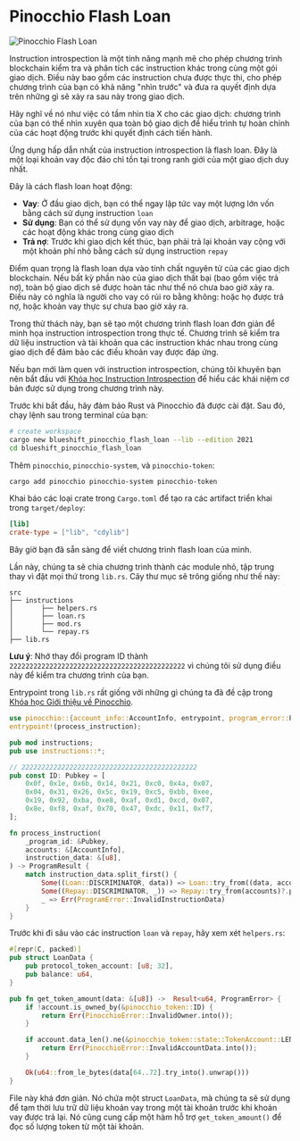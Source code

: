 
# Pinocchio Flash Loan

![Pinocchio Flash Loan](/graphics/challenge-banners/pinocchio-flash-loan.png)

Instruction introspection là một tính năng mạnh mẽ cho phép chương trình blockchain kiểm tra và phân tích các instruction khác trong cùng một gói giao dịch. Điều này bao gồm các instruction chưa được thực thi, cho phép chương trình của bạn có khả năng "nhìn trước" và đưa ra quyết định dựa trên những gì sẽ xảy ra sau này trong giao dịch.

Hãy nghĩ về nó như việc có tầm nhìn tia X cho các giao dịch: chương trình của bạn có thể nhìn xuyên qua toàn bộ giao dịch để hiểu trình tự hoàn chỉnh của các hoạt động trước khi quyết định cách tiến hành.

Ứng dụng hấp dẫn nhất của instruction introspection là flash loan. Đây là một loại khoản vay độc đáo chỉ tồn tại trong ranh giới của một giao dịch duy nhất.

Đây là cách flash loan hoạt động:
- **Vay**: Ở đầu giao dịch, bạn có thể ngay lập tức vay một lượng lớn vốn bằng cách sử dụng instruction `loan`
- **Sử dụng**: Bạn có thể sử dụng vốn vay này để giao dịch, arbitrage, hoặc các hoạt động khác trong cùng giao dịch
- **Trả nợ**: Trước khi giao dịch kết thúc, bạn phải trả lại khoản vay cộng với một khoản phí nhỏ bằng cách sử dụng instruction `repay`

Điểm quan trọng là flash loan dựa vào tính chất nguyên tử của các giao dịch blockchain. Nếu bất kỳ phần nào của giao dịch thất bại (bao gồm việc trả nợ), toàn bộ giao dịch sẽ được hoàn tác như thể nó chưa bao giờ xảy ra. Điều này có nghĩa là người cho vay có rủi ro bằng không: hoặc họ được trả nợ, hoặc khoản vay thực sự chưa bao giờ xảy ra.

Trong thử thách này, bạn sẽ tạo một chương trình flash loan đơn giản để minh họa instruction introspection trong thực tế. Chương trình sẽ kiểm tra dữ liệu instruction và tài khoản qua các instruction khác nhau trong cùng giao dịch để đảm bảo các điều khoản vay được đáp ứng.

Nếu bạn mới làm quen với instruction introspection, chúng tôi khuyên bạn nên bắt đầu với [Khóa học Instruction Introspection](/vi/courses/instruction-introspection) để hiểu các khái niệm cơ bản được sử dụng trong chương trình này.

<ArticleSection name="Cài đặt" id="installation" level="h2" />

Trước khi bắt đầu, hãy đảm bảo Rust và Pinocchio đã được cài đặt. Sau đó, chạy lệnh sau trong terminal của bạn:

```bash
# create workspace
cargo new blueshift_pinocchio_flash_loan --lib --edition 2021
cd blueshift_pinocchio_flash_loan
```

Thêm `pinocchio`, `pinocchio-system`, và `pinocchio-token`:

```bash
cargo add pinocchio pinocchio-system pinocchio-token
```

Khai báo các loại crate trong `Cargo.toml` để tạo ra các artifact triển khai trong `target/deploy`:

```toml
[lib]
crate-type = ["lib", "cdylib"]
```

Bây giờ bạn đã sẵn sàng để viết chương trình flash loan của mình.

<ArticleSection name="Template" id="template" level="h2" />

Lần này, chúng ta sẽ chia chương trình thành các module nhỏ, tập trung thay vì đặt mọi thứ trong `lib.rs`. Cây thư mục sẽ trông giống như thế này:

```
src
├── instructions
│       ├── helpers.rs
│       ├── loan.rs
│       ├── mod.rs
│       └── repay.rs
├── lib.rs
```

**Lưu ý**: Nhớ thay đổi program ID thành `22222222222222222222222222222222222222222222` vì chúng tôi sử dụng điều này để kiểm tra chương trình của bạn.

Entrypoint trong `lib.rs` rất giống với những gì chúng ta đã đề cập trong [Khóa học Giới thiệu về Pinocchio](/vi/courses/introduction-to-pinocchio).

```rust
use pinocchio::{account_info::AccountInfo, entrypoint, program_error::ProgramError, pubkey::Pubkey, ProgramResult};
entrypoint!(process_instruction);

pub mod instructions;
pub use instructions::*;

// 22222222222222222222222222222222222222222222
pub const ID: Pubkey = [
    0x0f, 0x1e, 0x6b, 0x14, 0x21, 0xc0, 0x4a, 0x07,
    0x04, 0x31, 0x26, 0x5c, 0x19, 0xc5, 0xbb, 0xee,
    0x19, 0x92, 0xba, 0xe8, 0xaf, 0xd1, 0xcd, 0x07,
    0x8e, 0xf8, 0xaf, 0x70, 0x47, 0xdc, 0x11, 0xf7,
];

fn process_instruction(
    _program_id: &Pubkey,
    accounts: &[AccountInfo],
    instruction_data: &[u8],
) -> ProgramResult {
    match instruction_data.split_first() {
        Some((Loan::DISCRIMINATOR, data)) => Loan::try_from((data, accounts))?.process(),
        Some((Repay::DISCRIMINATOR, _)) => Repay::try_from(accounts)?.process(),
        _ => Err(ProgramError::InvalidInstructionData)
    }
}
```

<ArticleSection name="Các hàm hỗ trợ" id="helpers" level="h2" />

Trước khi đi sâu vào các instruction `loan` và `repay`, hãy xem xét `helpers.rs`:

```rust
#[repr(C, packed)]
pub struct LoanData {
    pub protocol_token_account: [u8; 32],
    pub balance: u64,
}

pub fn get_token_amount(data: &[u8]) ->  Result<u64, ProgramError> {
    if !account.is_owned_by(&pinocchio_token::ID) {
        return Err(PinocchioError::InvalidOwner.into());
    }

    if account.data_len().ne(&pinocchio_token::state::TokenAccount::LEN) {
        return Err(PinocchioError::InvalidAccountData.into());
    }

    Ok(u64::from_le_bytes(data[64..72].try_into().unwrap()))
}
```

File này khá đơn giản. Nó chứa một struct `LoanData`, mà chúng ta sẽ sử dụng để tạm thời lưu trữ dữ liệu khoản vay trong một tài khoản trước khi khoản vay được trả lại. Nó cũng cung cấp một hàm hỗ trợ `get_token_amount()` để đọc số lượng token từ một tài khoản.